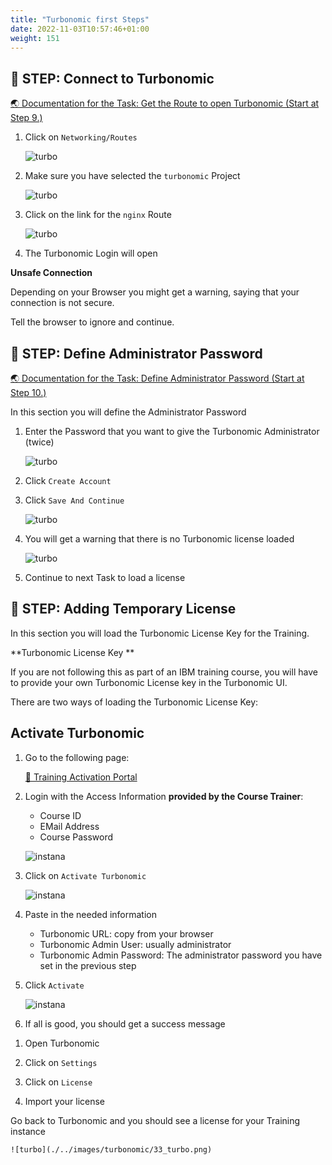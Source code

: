 ```yaml
---
title: "Turbonomic first Steps"
date: 2022-11-03T10:57:46+01:00
weight: 151
---
```






## 🚀 STEP: Connect to Turbonomic

<a href="https://www.ibm.com/docs/en/tarm/8.7.5?topic=clusters-installing-using-red-hat-openshift-operatorhub" target="_blank" >🌏 Documentation for the Task:  Get the Route to open Turbonomic (Start at Step 9.)</a>


1. Click on `Networking/Routes`

    ![turbo](./../images/turbonomic/20_turbo.png)

1. Make sure you have selected the `turbonomic` Project

    ![turbo](./../images/turbonomic/21_turbo.png)

1. Click on the link for the `nginx` Route

    ![turbo](./../images/turbonomic/22_turbo.png)

1. The Turbonomic Login will open


<InlineNotification kind="warning"> 

**Unsafe Connection**

Depending on your Browser you might get a warning, saying that your connection is not secure.

Tell the browser to ignore and continue.


</InlineNotification>





## 🚀 STEP: Define Administrator Password

<a href="https://www.ibm.com/docs/en/tarm/8.7.5?topic=clusters-installing-using-red-hat-openshift-operatorhub" target="_blank" >🌏 Documentation for the Task:  Define Administrator Password (Start at Step 10.)</a>


In this section you will define the Administrator Password



1. Enter the Password that you want to give the Turbonomic Administrator (twice)

    ![turbo](./../images/turbonomic/23_turbo.png)

1. Click `Create Account`

1. Click `Save And Continue`

    ![turbo](./../images/turbonomic/24_turbo.png)

1. You will get a warning that there is no Turbonomic license loaded

    ![turbo](./../images/turbonomic/25_turbo.png)

1. Continue to next Task to load a license







## 🚀 STEP: Adding Temporary License


In this section you will load the Turbonomic License Key for the Training.


<InlineNotification kind="warning"> 

**Turbonomic License Key **

If you are not following this as part of an IBM training course, you will have to provide your own Turbonomic License key in the Turbonomic UI.

</InlineNotification>


There are two ways of loading the Turbonomic License Key:

<Accordion>
<AccordionItem title="🔎 If you are following an IBM Course">


## Activate Turbonomic

1. Go to the following page:

    <a href="https://ibm.biz/training-activation" target="_blank" >🚀 Training Activation Portal</a>

2. Login with the Access Information **provided by the Course Trainer**:
    - Course ID
    - EMail Address
    - Course Password

    ![instana](./../images/instana/instana_install_02.png)

2. Click on `Activate Turbonomic`

    ![instana](./../images/turbonomic/01_turbo_install.png)

2. Paste in the needed information
    - Turbonomic URL: copy from your browser
    - Turbonomic Admin User: usually administrator
    - Turbonomic Admin Password: The administrator password you have set in the previous step

3. Click `Activate`

    ![instana](./../images/turbonomic/02_turbo_install.png)

2. If all is good, you should get a success message


</AccordionItem>
</Accordion>




<Accordion>
<AccordionItem title="🔎 If you have Licenses available (self study)">

1. Open Turbonomic

2. Click on `Settings`

2. Click on `License`

4. Import your license

</AccordionItem>
</Accordion>








Go back to Turbonomic and you should see a license for your Training instance

    ![turbo](./../images/turbonomic/33_turbo.png)










